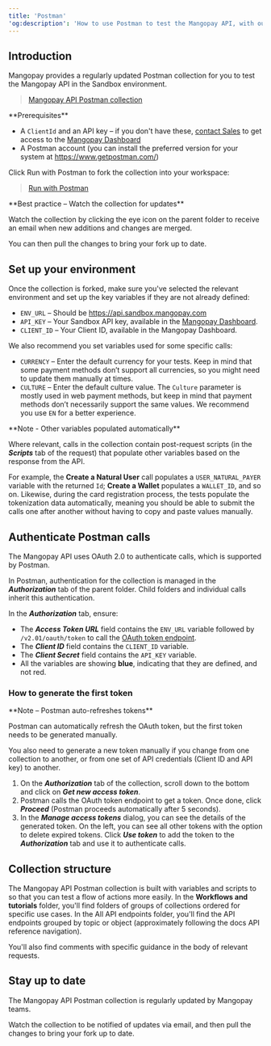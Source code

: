 ```yaml
---
title: 'Postman'
'og:description': 'How to use Postman to test the Mangopay API, with our dedicated collection containing all endpoints plus feature-focused flows.'  
---
```


## Introduction  

Mangopay provides a regularly updated Postman collection for you to test the Mangopay API in the Sandbox environment.

><a href="https://www.postman.com/mgp-productstars/mangopay-sandbox/collection/hp3a14f/mangopay-api-collection-documentation?action=share&creator=26796652" target="_blank">Mangopay API Postman collection</a>

<Info >
    **Prerequisites**

- A `ClientId` and an API key – if you don't have these, <a href="https://mangopay.com/contact" target="_blank">contact Sales</a> to get access to the <a href="https://hub.mangopay.com/" target="_blank">Mangopay Dashboard</a>
- A Postman account (you can install the preferred version for your system at https://www.getpostman.com/)
</Info>

Click Run with Postman to fork the collection into your workspace: 

><a href="https://app.getpostman.com/run-collection/15344095-47c29023-1d0b-4f09-ae65-9054db181208?action=collection%2Ffork&collection-url=entityId%3D15344095-47c29023-1d0b-4f09-ae65-9054db181208%26entityType%3Dcollection%26workspaceId%3Dce5d4567-dadc-448f-9509-778fee33cca0#?env%5BMANGOPAY%20Sandbox%5D=W3sia2V5IjoiRU5WX1VSTCIsInZhbHVlIjoiaHR0cHM6Ly9hcGkuc2FuZGJveC5tYW5nb3BheS5jb20iLCJlbmFibGVkIjp0cnVlLCJ0eXBlIjoiZGVmYXVsdCIsInNlc3Npb25WYWx1ZSI6Imh0dHBzOi8vYXBpLnNhbmRib3gubWFuZ29wYXkuY29tIiwic2Vzc2lvbkluZGV4IjowfSx7ImtleSI6IkNMSUVOVF9VUkwiLCJ2YWx1ZSI6IiIsImVuYWJsZWQiOnRydWUsInR5cGUiOiJzZWNyZXQiLCJzZXNzaW9uVmFsdWUiOiIiLCJzZXNzaW9uSW5kZXgiOjF9LHsia2V5IjoiQVBJX0tFWSIsInZhbHVlIjoiIiwiZW5hYmxlZCI6dHJ1ZSwidHlwZSI6InNlY3JldCIsInNlc3Npb25WYWx1ZSI6IiIsInNlc3Npb25JbmRleCI6Mn1d">Run with Postman</a>

<Check>
**Best practice – Watch the collection for updates**

Watch the collection by clicking the eye icon on the parent folder to receive an email when new additions and changes are merged.

You can then pull the changes to bring your fork up to date.
</Check>

## Set up your environment  

Once the collection is forked, make sure you've selected the relevant environment and set up the key variables if they are not already defined:  
- `ENV_URL` – Should be https://api.sandbox.mangopay.com 
- `API_KEY` – Your Sandbox API key, available in the <a href="https://hub.mangopay.com/" target="_blank">Mangopay Dashboard</a>.  
- `CLIENT_ID` – Your Client ID, available in the Mangopay Dashboard.  

We also recommend you set variables used for some specific calls:  
- `CURRENCY` – Enter the default currency for your tests. Keep in mind that some payment methods don’t support all currencies, so you might need to update them manually at times.  
- `CULTURE` – Enter the default culture value. The `Culture` parameter is mostly used in web payment methods, but keep in mind that payment methods don’t necessarily support the same values. We recommend you use `EN` for a better experience.  

<Note>  
**Note - Other variables populated automatically** 
  
Where relevant, calls in the collection contain post-request scripts (in the ***Scripts*** tab of the request) that populate other variables based on the response from the API.

For example, the **Create a Natural User** call populates a `USER_NATURAL_PAYER` variable with the returned `Id`; **Create a Wallet** populates a `WALLET_ID`, and so on. Likewise, during the card registration process, the tests populate the tokenization data automatically, meaning you should be able to submit the calls one after another without having to copy and paste values manually.   
</Note>  

## Authenticate Postman calls  

The Mangopay API uses OAuth 2.0 to authenticate calls, which is supported by Postman.

In Postman, authentication for the collection is managed in the ***Authorization*** tab of the parent folder. Child folders and individual calls inherit this authentication.

In the ***Authorization*** tab, ensure: 
- The ***Access Token URL*** field contains the `ENV_URL` variable followed by `/v2.01/oauth/token` to call the [OAuth token endpoint](/api-reference/overview/authentication).
- The ***Client ID*** field contains the `CLIENT_ID` variable.
- The ***Client Secret*** field contains the `API_KEY` variable.
- All the variables are showing **blue**, indicating that they are defined, and not red.

### How to generate the first token  
<Note>  
**Note – Postman auto-refreshes tokens** 
  
Postman can automatically refresh the OAuth token, but the first token needs to be generated manually. 

You also need to generate a new token manually if you change from one collection to another, or from one set of API credentials (Client ID and API key) to another.
</Note>  

1. On the ***Authorization*** tab of the collection, scroll down to the bottom and click on ***Get new access token***.
2. Postman calls the OAuth token endpoint to get a token. Once done, click ***Proceed*** (Postman proceeds automatically after 5 seconds).  
3. In the ***Manage access tokens*** dialog, you can see the details of the generated token. On the left, you can see all other tokens with the option to delete expired tokens. Click ***Use token*** to add the token to the ***Authorization*** tab and use it to authenticate calls.

## Collection structure

The Mangopay API Postman collection is built with variables and scripts to so that you can test a flow of actions more easily. In the **Workflows and tutorials** folder, you'll find folders of groups of collections ordered for specific use cases. In the All API endpoints folder, you'll find the API endpoints grouped by topic or object (approximately following the docs API reference navigation).

You'll also find comments with specific guidance in the body of relevant requests. 

## Stay up to date  

The Mangopay API Postman collection is regularly updated by Mangopay teams. 

Watch the collection to be notified of updates via email, and then pull the changes to bring your fork up to date.